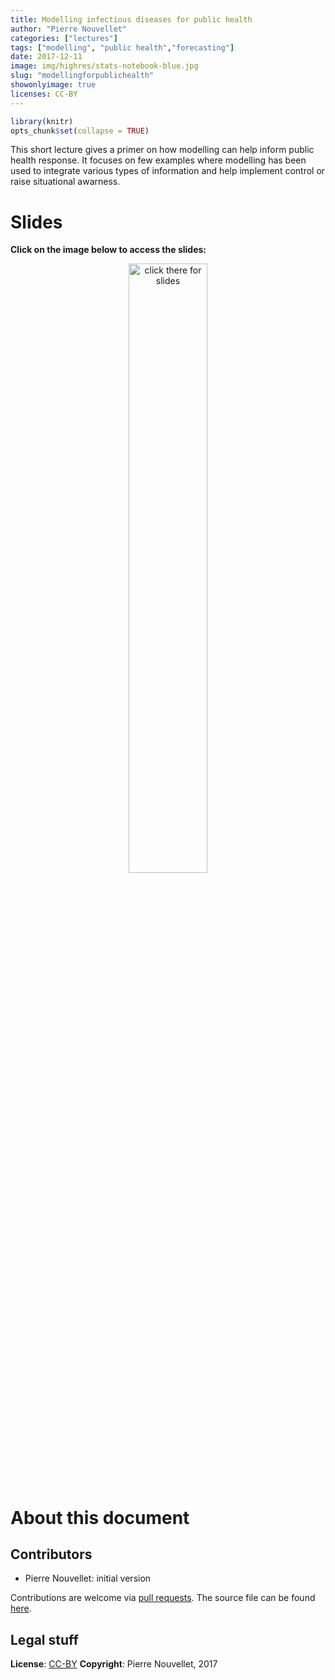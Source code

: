 ```yaml
---
title: Modelling infectious diseases for public health
author: "Pierre Nouvellet"
categories: ["lectures"]
tags: ["modelling", "public health","forecasting"]
date: 2017-12-11
image: img/highres/stats-notebook-blue.jpg
slug: "modellingforpublichealth"
showonlyimage: true
licenses: CC-BY
---
```


	
```r
library(knitr)
opts_chunk$set(collapse = TRUE)
```

This short lecture gives a primer on how modelling can help inform public health response.
It focuses on few examples where modelling has been used to integrate various types of
information and help implement control or raise situational awarness.


# Slides

**Click on the image below to access the slides:**

<center>
<a href="../../slides/modelling-public-health/modelling-public-health.pptx"><img class="gateway" src="../../img/highres/stats-notebook-blue.jpg" width="50%" alt="click there for slides" align="middle"></a>
</center>





# About this document

## Contributors

- Pierre Nouvellet: initial version


Contributions are welcome via [pull
requests](https://github.com/reconhub/learn/pulls). The source file can be found
[here](https://github.com/reconhub/learn/blob/master/static/slides/modelling-public-health/modelling-public-health.pptx).



## Legal stuff

**License**: [CC-BY](https://creativecommons.org/licenses/by/3.0/)
**Copyright**: Pierre Nouvellet, 2017 
